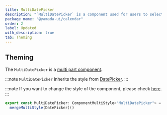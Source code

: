 ```yaml
---
title: MultiDatePicker
description: "`MultiDatePicker` is a component used for users to select multiple dates."
package_name: "@yamada-ui/calendar"
order: 2
label: Updated
with_description: true
tab: Theming
---
```


## Theming

The `MultiDatePicker` is a [multi part component](/styled-system/theming/component-styles#multi-part-components).

:::note
`MultiDatePicker` inherits the style from [DatePicker](/components/forms/date-picker).
:::

:::note
If you want to change the style of the component, please check [here](/styled-system/theming/customize-theme#changing-the-style-of-components).
:::

```ts
export const MultiDatePicker: ComponentMultiStyle<"MultiDatePicker"> =
  mergeMultiStyle(DatePicker)()
```
